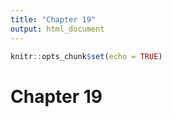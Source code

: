 ```yaml
---
title: "Chapter 19"
output: html_document
---
```


```r
knitr::opts_chunk$set(echo = TRUE)
```

# Chapter 19
